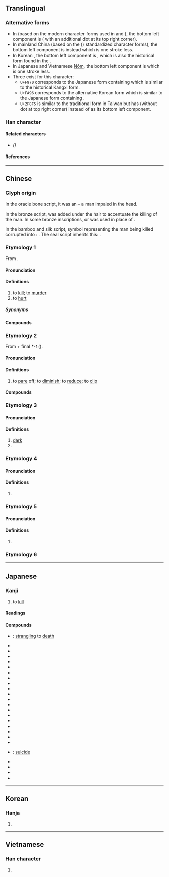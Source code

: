 {{also|杀}}
{{character info/new}}
{{character info/new|0xf970}}
{{character info/new|0xfa96}}
{{character info/new|0x2f8f5}}
==Translingual==
{{CJKV-forms|殺|杀|殺|殺}}

===Alternative forms===
* In {{w|traditional Chinese}} (based on the modern character forms used in {{w|zh:國字標準字體|Taiwan}} and {{w|zh:常用字字形表|Hong Kong}}), the bottom left component is {{l|mul|朮}} ({{l|mul|𣎳}} with an additional dot at its top right corner).
* In mainland China (based on the {{w|Xin Zixing}} ({{w2|zh|新字形}}) standardized character forms), the bottom left component is {{l|mul|朩}} instead which is one stroke less.
* In Korean {{w|hanja}}, the bottom left component is {{l|mul|术}}, which is also the historical form found in the {{w|Kangxi dictionary}}.
* In Japanese {{w|shinjitai}} and Vietnamese [[Nôm]], the bottom left component is {{l|mul|木}} which is one stroke less.
* Three {{w|CJK Compatibility Ideographs}} exist for this character:
** <code>U+F970</code> corresponds to the Japanese {{w|kyūjitai}} form containing {{l|mul|术}} which is similar to the historical Kangxi form.
** <code>U+FA96</code> corresponds to the alternative Korean form which is similar to the Japanese {{w|shinjitai}} form containing {{l|mul|木}}.
** <code>U+2F8F5</code> is similar to the traditional form in Taiwan but has {{l|mul|𣎳}} (without dot at top right corner) instead of {{l|mul|朮}} as its bottom left component.

===Han character===
{{Han char|rn=79|rad=殳|as=07|asmj+=06|sn=11|snmj+=10|four=47947|canj=KCHNE,KDHNE|ids=⿰⿱㐅朩殳(G),⿰⿱㐅朮殳(HT),⿰⿱㐅木殳(JV,<code>U+FA96</code>),⿰⿱㐅术殳(K,<code>U+F970</code>).⿰⿱㐅𣎳殳(<code>U+2F8F5</code>)}}

====Related characters====
* {{l|mul|[[杀]]}} ''({{w|Simplified Chinese}})''

====References====
{{Han ref|kx=0585.110|dkj=16638|dj=0978.050|hdz=32157.010|uh=6BBA}}
{{Han ref|uh=F970}}
{{Han ref|uh=FA96}}
{{Han ref|uh=2F8F5}}

----

==Chinese==
{{zh-forms|s=杀}}

===Glyph origin===
{{Han etym}}

In the oracle bone script, it was an {{Han compound|戈||t1=spear|t2=hair|ls=ic|nocap=y}} – a man impaled in the head.

In the bronze script, {{zh-l|*人|man}} was added under the hair to accentuate the killing of the man. In some bronze inscriptions, {{zh-l|*殳|spear}} or {{zh-l|*攴}} was used in place of {{lang|zh|戈}}.

In the bamboo and silk script, symbol representing the man being killed corrupted into {{zh-l|*杀}}: {{Han compound|乂|t1=weapon for killing|𣎳}}. The seal script inherits this: {{Han compound|𣏂|c1=p|殳|c2=s|t2=spear|ls=psc}}.

===Etymology 1===
From {{inh|zh|sit-pro|*g/b-sat}}.

====Pronunciation====
{{zh-pron
|m=shā
|m-s=
|dg=
|c=saat3
|c-t=
|g=
|h=pfs=sat
|j=
|mb=suŏi
|md=sák
|mn=sat/qz,xm,zz:soah
|mn_note=sat - literary; soah - vernacular
|mn-t=
|w=4saq
|x=
|mc=2
|oc=1,2
|cat=v
}}

====Definitions====
{{zh-hanzi}}

# to [[kill]]; to [[murder]]
# to [[hurt]]

=====Synonyms=====
{{zh-dial}}
{{zh-dial|宰}}

====Compounds====
{{zh-der|凶殺|不教而殺|一概抹殺|六殺|慈悲殺人|以殺去殺|妨殺|喊殺|慢性自殺|劫殺|切腹自殺|忒殺|刺殺|宰殺|惡支殺|他殺|天生天殺|卸磨殺驢|一筆抹殺|大殺風景|低溫殺菌|凶殺案|以殺止殺|屠殺|好生惡殺|嚴殺|喊殺連天|封殺|情殺|射殺|姦殺|夾殺|天殺的|合殺|大殺|大屠殺|坑殺|仇殺|勝殘去殺|廝殺|嗜殺成性|剿殺|去殺勝殘|借刀殺人|借劍殺人|殺掠|溷殺|扼殺|殺死|殺氣|格殺|掩殺|殺家達子|殺人償命|殺雞為黍|殺價|收殺|殺人放火|掠殺|殺風景|斫殺|殺人如蓺|殺機|殺身成義|殺坯|殺蟲器|殺生之權|打殺|毒殺|殺雞炊黍|毀車殺馬|殺出重圍|殺人如麻|止殺|殺傷力|抹殺|殺馬毀車|殺傷|殺人罪|畏罪自殺|斬刈殺伐|濫殺無辜|殺伐|接殺|殺雞取卵|搏殺|殺才|殺氣騰騰|捕殺|殺身成名|生殺之權|殺伐決斷|殺妻求將|殺人盈野|曾子殺彘|殘殺|槍殺|殺戮|打打殺殺|暗殺|殺身救國|殺彘教子|殺人滅跡|殺頭|殺青|殺菌|殺生之柄|殺身報國|殺一儆百|殺菌劑|獵殺|牲殺|撲殺|殺身為報|殺害|殺敵致果|氣殺鍾馗|抄殺|打魚殺家|殺一利百|故殺|殺人犯|生殺與奪|生殺大權|生殺予奪|殺身|殺戒|殺身出生|狙殺|按殺|淹殺|殺雞儆猴|殺身之禍|殺威風|殺人越貨|拉殺|殺生與奪|殺口甜|砍殺|殺雞駭猴|殺雞扯脖|殺生|爛殺|拋閃殺人|捐殘去殺|曾參殺人|沒亂殺|殺人如草|殺狗勸夫|殺蟲劑|殺聲震天|殺狗記|殺手鐧|殺手|殺性子|殺威棒|殺千刀|殺剁|殺人如芥|格殺勿論|破殺殺|殺身成仁|春生秋殺|斬盡殺絕|殺人滅口|逼殺|過失殺人|義刑義殺|觸殺|絞殺|誤殺|虐殺|藥殺|誘殺|通殺|衝殺|馬殺雞|荊劉拜殺|躁殺|肅殺|雙殺|覆軍殺將|誅殺|苦殺|鴆殺|追殺|謀殺|趕盡殺絕|誅盡殺絕|虧殺|自相殘殺|自殺}}

===Etymology 2===
From {{och-l|衰|to diminish; to decay}} + final ''*-t'' ({{zh-ref|Schuessler, 2007}}).

====Pronunciation====
{{zh-pron
|m=殺
|c=saai3
|h=
|md=sái
|mn=
|w=
|dial=n
|mc=1
|oc=2,1
|cat=v
}}

====Definitions====
{{zh-hanzi}}

# to [[pare]] off; to [[diminish]]; to [[reduce]]; to [[clip]]
#: {{zh-x|隆殺 之 義 辨 矣。|The principle of increase and dimunution (of sumptuary allowances) is defined.|CL|ref={{w2|zh|荀子}}, {{lang|zh|《樂論》}}}}

====Compounds====
{{zh-der|fold=1|幽殺|不殺|不豐不殺|噍殺|殺衣縮食|豐殺}}

===Etymology 3===

====Pronunciation====
{{zh-pron
|m=sà
|dial=n
|cat=a,v
}}

====Definitions====
{{zh-hanzi}}

# [[dark]]
# {{zh-alt-form|𥻦|to spread; to exile}}

===Etymology 4===

====Pronunciation====
{{zh-pron
|m=xiè
|dial=n
|cat=a
}}

====Definitions====
{{zh-hanzi}}

# {{zh-only|蹩殺}}

===Etymology 5===

====Pronunciation====
{{zh-pron
|m=shì
|dial=n
|cat=v
}}

====Definitions====
{{zh-hanzi}}

# {{zh-only|降殺}}

===Etymology 6===
{{zh-see|弒|v}}

{{zh-cat|Elementary|Death}}

----

==Japanese==
{{ja-kanji forms|k=y}}

===Kanji===
{{ja-kanji|grade=4|rs=殳07}}

# to [[kill]]

====Readings====
{{ja-readings
|goon=せい, せち, せつ
|kanon=さい, さつ
|kun=ころ-す, そ-ぐ
}}

====Compounds====
{{der-top|Compounds}}
* {{ja-r|縊殺|いさつ}}: [[strangling]] to [[death]]
* {{ja-r|虐殺|ぎゃくさつ}}
* {{ja-r|人殺し|ひとごろし}}
* {{ja-r|必殺|ひっさつ}}
* {{ja-r|殺人|さつじん}}
* {{ja-r|殺害|さつがい}}
* {{ja-r|殺気|さっき}}
* {{ja-r|殺菌|さっきん}}
* {{ja-r|殺傷|さっしょう}}
* {{ja-r|殺身|さっしん}}
* {{ja-r|殺生|せっしょう}}
* {{ja-r|殺青|さっせい}}
* {{ja-r|殺節|さっせつ}}
* {{ja-r|殺到|さっとう}}
* {{ja-r|殺伐|さつばつ}}
* {{ja-r|殺風景|さっぷうけい}}
* {{ja-r|殺戮|さつりく}}
* {{ja-r|殺略|さつりゃく}}
* {{ja-r|殺陣|さつじん}}
* {{ja-r|刺殺|しさつ}}
* {{ja-r|自殺|じさつ}}: [[suicide]]
* {{ja-r|相殺|そうさい}}
* {{ja-r|他殺|たさつ}}
* {{ja-r|抹殺|まっさつ}}
* {{ja-r|黙殺|もくさつ}}
{{der-bottom}}

----

==Korean==

===Hanja===
{{ko-hanja|hangeul=[[살]], [[쇠]]|eumhun=|mr=sal, soe|y=sal, soy}}

# {{defn|lang=ko|sort=殳07}}

----

==Vietnamese==

===Han character===
{{vi-hantu|[[sát]], [[sái]], [[sít]], [[sịt]], [[sướt]], [[sét]], [[sượt]]|rs=殳07}}

# {{defn|lang=vi|sort=殳07}}